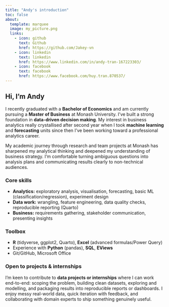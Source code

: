 ```yaml
---
title: "Andy's introduction"
toc: false
about:
  template: marquee
  image: my_picture.png
  links:
    - icon: github
      text: Github
      href: https://github.com/Jakey-vn
    - icon: linkedin
      text: linkedin
      href: https://www.linkedin.com/in/andy-tran-167223303/
    - icon: facebook
      text: facebook
      href: https://www.facebook.com/huy.tran.870537/
---
```


## Hi, I’m Andy

I recently graduated with a **Bachelor of Economics** and am currently pursuing a **Master of Business** at Monash University. I’ve built a strong foundation in **data-driven decision making**. My interest in business analytics really crystallised after second year when I took **machine learning** and **forecasting** units since then I’ve been working toward a professional analytics career.

My academic journey through research and team projects at Monash has sharpened my analytical thinking and deepened my understanding of business strategy. I’m comfortable turning ambiguous questions into analysis plans and communicating results clearly to non-technical audiences.

### Core skills
- **Analytics:** exploratory analysis, visualisation, forecasting, basic ML (classification/regression), experiment design
- **Data work:** wrangling, feature engineering, data quality checks, reproducible reporting (Quarto)
- **Business:** requirements gathering, stakeholder communication, presenting insights

### Toolbox
- **R** (tidyverse, ggplot2, Quarto), **Excel** (advanced formulas/Power Query)
- Experience with **Python** (pandas), **SQL**, **EViews**
- Git/GitHub, Microsoft Office

### Open to projects & internships
I’m keen to contribute to **data projects or internships** where I can work end-to-end: scoping the problem, building clean datasets, exploring and modelling, and packaging results into reproducible reports or dashboards. I enjoy messy real-world data, quick iteration with feedback, and collaborating with domain experts to ship something genuinely useful.
